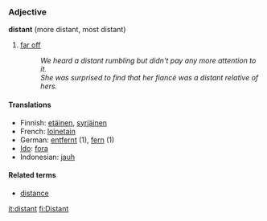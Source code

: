 ===Adjective===
'''distant''' (more distant, most distant)
# [[far off]]
#:''We heard a distant rumbling but didn't pay any more attention to it.''
#:''She was surprised to find that her fiancé was a distant relative of hers.''
====Translations====
*Finnish: [[etäinen]], [[syrjäinen]]
*French: [[loinetain]]
*German: [[entfernt]] (1), [[fern]] (1)
*[[Ido]]: [[fora]]
*Indonesian: [[jauh]]

====Related terms====
*[[distance]]

[[it:distant]]
[[fi:Distant]]